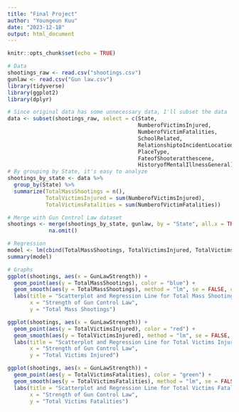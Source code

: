 ```yaml
---
title: "Final Project"
author: "Youngeun Kuu"
date: "2023-12-18"
output: html_document
---
```


```r
knitr::opts_chunk$set(echo = TRUE)
```

```r
# Data
shootings_raw <- read.csv("shootings.csv")
gunlaw <- read.csv("Gun law.csv")
library(tidyverse)
library(ggplot2)
library(dplyr)
```

```r
# Since original data has some unnecessary data, I'll subset the data
data <- subset(shootings_raw, select = c(State, 
                                         NumberofVictimsInjured, 
                                         NumberofVictimFatalities, 
                                         SchoolRelated, 
                                         RelationshiptoIncidentLocation, 
                                         PlaceType, 
                                         FateofShooteratthescene, 
                                         HistoryofMentalIllnessGeneral))
# By grouping by State, it's easy to analyze
shootings_by_state <- data %>%
  group_by(State) %>%
  summarize(TotalMassShootings = n(),
            TotalVictimsInjured = sum(NumberofVictimsInjured),
            TotalVictimsFatalities = sum(NumberofVictimFatalities))

# Merge with Gun Control Law dataset
shootings <- merge(shootings_by_state, gunlaw, by = "State", all.x = TRUE) %>%
             na.omit()
```

```r
# Regression
model <- lm(cbind(TotalMassShootings, TotalVictimsInjured, TotalVictimsFatalities) ~ GunLawStrength, data = shootings)
summary(model)
```

```r
# Graphs
ggplot(shootings, aes(x = GunLawStrength)) +
  geom_point(aes(y = TotalMassShootings), color = "blue") +
  geom_smooth(aes(y = TotalMassShootings), method = "lm", se = FALSE, color = "blue") +
  labs(title = "Scatterplot and Regression Line for Total Mass Shootings",
       x = "Strength of Gun Control Law",
       y = "Total Mass Shootings") 

ggplot(shootings, aes(x = GunLawStrength)) +  
  geom_point(aes(y = TotalVictimsInjured), color = "red") +
  geom_smooth(aes(y = TotalVictimsInjured), method = "lm", se = FALSE, color = "red") +
  labs(title = "Scatterplot and Regression Line for Total Victims Injured",
       x = "Strength of Gun Control Law",
       y = "Total Victims Injured") 

ggplot(shootings, aes(x = GunLawStrength)) +  
  geom_point(aes(y = TotalVictimsFatalities), color = "green") +
  geom_smooth(aes(y = TotalVictimsFatalities), method = "lm", se = FALSE, color = "green") +
  labs(title = "Scatterplot and Regression Line for Total Victims Fatalities",
       x = "Strength of Gun Control Law",
       y = "Total Victims Fatalities")
```